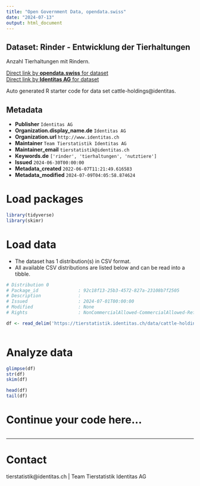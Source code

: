 ```yaml
---
title: "Open Government Data, opendata.swiss"
date: "2024-07-13"
output: html_document
---
```


## Dataset: Rinder - Entwicklung der Tierhaltungen

Anzahl Tierhaltungen mit Rindern. 

[Direct link by **opendata.swiss** for dataset](https://opendata.swiss/de/dataset/rinder-entwicklung-der-tierhaltungen)<br>
[Direct link by **Identitas AG** for dataset](https://tierstatistik.identitas.ch/)

Auto generated R starter code for data set cattle-holdings@identitas.

## Metadata

- **Publisher** `Identitas AG`
- **Organization.display_name.de** `Identitas AG`
- **Organization.url** `http://www.identitas.ch`
- **Maintainer** `Team Tierstatistik Identitas AG`
- **Maintainer_email** `tierstatistik@identitas.ch`
- **Keywords.de** `['rinder', 'tierhaltungen', 'nutztiere']`
- **Issued** `2024-06-30T00:00:00`
- **Metadata_created** `2022-06-07T11:21:49.616583`
- **Metadata_modified** `2024-07-09T04:05:58.874624`


# Load packages

```r

library(tidyverse)
library(skimr)

```

# Load data

-   The dataset has 1 distribution(s) in CSV format.
-   All available CSV distributions are listed below and can be read into a tibble.

```r

# Distribution 0
# Package_id               : 92c18f13-25b3-4572-827a-23108b7f2505
# Description              : 
# Issued                   : 2024-07-01T00:00:00
# Modified                 : None
# Rights                   : NonCommercialAllowed-CommercialAllowed-ReferenceRequired

df <- read_delim('https://tierstatistik.identitas.ch/data/cattle-holdings.csv')



```

# Analyze data

```r

glimpse(df)
str(df)
skim(df)

head(df)
tail(df)

```

# Continue your code here...

```r

```

------------------------------------------------------------------------

# Contact

tierstatistik@identitas.ch | Team Tierstatistik Identitas AG
